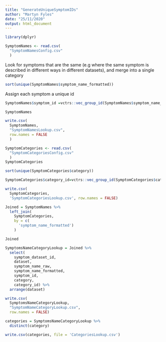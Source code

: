 ```yaml
---
title: "GenerateUniqueSymptomIDs"
author: "Martyn Fyles"
date: "25/11/2020"
output: html_document
---
```


```r
library(dplyr)
```


```r
SymptomNames <- read.csv(
  "SymptomNamesConfig.csv"
  )
```

Look for symptoms that are the same (e.g where the same symptom is described in different ways in different datasets), and merge into a single category

```r
sort(unique(SymptomNames$symptom_name_formatted))
```
Assign each symptom a unique id

```r
SymptomNames$symptom_id =vctrs::vec_group_id(SymptomNames$symptom_name_formatted)
```

```r
SymptomNames
```

```r
write.csv(
  SymptomNames,
  "SymptomNamesLookup.csv",
  row.names = FALSE
  )
```

```r
SymptomCategories <- read.csv(
  "SymptomCategoriesConfig.csv"
  )
SymptomCategories
```

```r
sort(unique(SymptomCategories$category))
```

```r
SymptomCategories$category_id=vctrs::vec_group_id(SymptomCategories$category)
```

```r
write.csv(
  SymptomCategories,
  'SymptomCategoriesLookup.csv', row.names = FALSE)
```


```r
Joined = SymptomNames %>%
  left_join(
    SymptomCategories,
    by = c(
      'symptom_name_formatted')
    )
```

```r
Joined
```


```r
SymptomsNameCategoryLookup = Joined %>%
  select(
    symptom_dataset_id,
    dataset,
    symptom_name_raw,
    symptom_name_formatted,
    symptom_id,
    category,
    category_id) %>% 
  arrange(dataset)
```

```r
write.csv(
  SymptomsNameCategoryLookup,
  "SymptomNameCategoryLookup.csv",
  row.names = FALSE)
```

```r
categories = SymptomsNameCategoryLookup %>%
  distinct(category)
```

```r
write.csv(categories, file = 'CategoriesLookup.csv')
```

